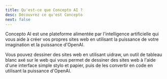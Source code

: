 ```yaml
---
title: Qu'est-ce que Concepto AI ?
desc: Découvrez ce qu'est Concepto
next: false
---
```

Concepto AI est une plateforme alimentée par l'intelligence artificielle qui vous aide à créer vos propres sites web en utilisant la puissance de votre imagination et la puissance d'OpenAI.

Vous pouvez dessiner des sites web en utilisant uidraw, un outil de tableau blanc axé sur le web qui vous permet de dessiner des sites web à l'aide d'une interface simple stylo et papier, puis de les convertir en code en utilisant la puissance d'OpenAI.

